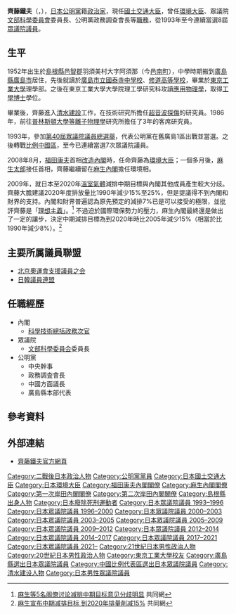 {{Infobox Officeholder
|name= 齊藤鐵夫
|original_name= {{lang|ja|斉藤 鉄夫}}
|image=Tetsuo Saitō.jpg
|imagesize         =
|smallimage        =
|caption           =
|order             = 
| office = {{JPN}}第24、25任[[國土交通大臣|國土交通大臣]]
| term_start = 2021年10月4日
| term_end = 
| primeminister = [[岸田文雄|岸田文雄]]
| predecessor = [[赤羽一嘉|赤羽一嘉]]
| successor = 
|office2            = {{JPN}}第11、12任[[環境大臣|環境大臣]]
|term_start2        = 2008年8月2日
|term_end2          = 2009年9月16日
|primeminister2     = [[福田康夫|福田康夫]]<br />[[麻生太郎|麻生太郎]]
|predecessor2       = [[鴨下一郎|鴨下一郎]]
|successor2         = [[小澤銳仁|小澤銳仁]]
| office3 = {{JPN}}[[眾議院_(日本)|眾議院]]議員
|term_start3  = 1993年7月18日
|term_end3   = 
|predecessor3 = [[河井克行|河井克行]]
|successor3  = 
|constituency3= {{Plainlist|
* {{link-ja|廣島縣第1區 (中選舉區)|広島県第1区 (中選挙区)|廣島縣第1區}}（1993-1996）
* [[比例中國區|比例中國區]]（1996-2021）
* [[廣島縣第3區|廣島縣第3區]]（2021年至今）}} 
|majority          =
|birth_date        = {{birth date and age|1952|2|5}}
|birth_place       = {{JPN}}[[島根縣|島根縣]][[邑智郡|邑智郡]]{{link-ja|羽須美村|羽須美村}}<br/>（現[[邑南町|邑南町]]）
|party             = （[[公明党|公明党]]→）<br />（公明新党→）<br />（[[新進党|新進党]]→）<br />（新党平和→）<br />[[公明黨|公明黨]]
|spouse            =
|alma_mater        = [[東京工業大學|東京工業大學]]理学部<br>東京工業大学研究院理工学科
|profession        = 科學研究員
|website           = [http://www.t-saito.com/ 眾議院議員 齊藤鐵夫]
}}
{{japanese|japanese=斉藤 鉄夫|kana=さいとう てつお|romaji=Saitō Tetsuo}}
'''齊藤鐵夫'''（{{jpn|j=斉藤 鉄夫|hg=さいとう てつお|rm=Saitō Tetsuo}}，{{bd|1952年|2月5日|||Saitō, Tetsuo}}），[[日本|日本]][[公明黨|公明黨]]籍[[政治家|政治家]]，現任[[國土交通大臣|國土交通大臣]]，曾任[[環境大臣|環境大臣]]、眾議院[[文部科學委員會|文部科學委員會]]委員長、公明黨政務調查會長等[[日本政府|職務]]，從1993年至今連續當選8屆[[眾議院_(日本)|眾議院議員]]。

==生平==
1952年出生於[[島根縣|島根縣]][[邑智郡|邑智郡]]羽須美村大字阿須那（今[[邑南町|邑南町]]），中學時期搬到[[廣島縣|廣島縣]][[廣島市|廣島市]]居住，先後就讀於[[廣島市立國泰寺中學校|廣島市立國泰寺中學校]]、[[修道高等學校|修道高等學校]]，畢業於[[東京工業大學|東京工業大學]]理學部。之後在東京工業大學大學院理工學研究科攻讀[[應用物理學|應用物理學]]，取得[[工學博士|工學博士]]學位。

畢業後，齊藤進入[[清水建設|清水建設]]工作，在技術研究所擔任[[超音波探傷|超音波探傷]]的研究員。1986年，前往[[普林斯頓大學|普林斯頓大學]][[等離子物理學|等離子物理學]]研究所擔任了3年的客席研究員。

1993年，參加[[第40屆日本眾議院議員總選舉|第40屆眾議院議員總選舉]]，代表公明黨在舊廣島1區出戰並當選。之後轉戰[[比例中國區|比例中國區]]，至今已連續當選7次眾議院議員。

2008年8月，[[福田康夫|福田康夫]]首相[[福田康夫內閣改造內閣|改造內閣]]時，任命齊藤為[[環境大臣|環境大臣]]；一個多月後，[[麻生太郎|麻生太郎]]接任首相，齊藤繼續留在[[麻生內閣|麻生內閣]]擔任環境相。

2009年，就日本至2020年[[溫室氣體|溫室氣體]]減排中期目標與內閣其他成員產生較大分歧。齊藤大膽建議2020年度排放量比1990年減少15%至25%，但是提議得不到內閣和財界的支持。內閣和財界普遍認為原先預定的減排7%已是可以接受的極限，並批評齊藤是「[[理想主義|理想主義]]」。<ref>[http://china.kyodo.co.jp/modules/fsStory/index.php?sel_lang=schinese&storyid=70570 麻生等5名阁僚讨论减排中期目标意见分歧明显] {{webarchive|url=https://web.archive.org/web/20100418203619/http://china.kyodo.co.jp/modules/fsStory/index.php?sel_lang=schinese |date=2010-04-18 }} 共同網</ref> 不過迫於國際環保勢力的壓力，麻生內閣最終還是做出了一定的讓步，決定中期減排目標為到2020年時比2005年減少15%（相當於比1990年減少8%）。<ref>[http://china.kyodo.co.jp/modules/fsStory/index.php?sel_lang=schinese&storyid=70754 麻生宣布中期减排目标 到2020年排量削减15%] {{webarchive|url=https://web.archive.org/web/20100418203619/http://china.kyodo.co.jp/modules/fsStory/index.php?sel_lang=schinese |date=2010-04-18 }} 共同網</ref>

== 主要所属議員聯盟 ==
* [[北京奧運會支援議員之会|北京奧運會支援議員之会]]
* [[日韓議員連盟|日韓議員連盟]]

== 任職經歷 ==
* 內閣
** [[文部科學省|科學技術]][[政務次官|總括政務次官]]
* 眾議院
** [[文部科學委員会|文部科學委員会]]委員長
* 公明黨
** 中央幹事
** 政務調査會長
** 中國方面議長
** 廣島縣本部代表

==參考資料==
{{reflist}}

==外部連結==
* [http://www.t-saito.com/ 齊藤鐵夫官方網頁]

{{start box}}
{{s-off}}
{{succession box 
| title  = {{Flagicon|日本}} [[環境大臣|環境大臣]]
| before = [[鴨下一郎|鴨下一郎]]
| years  = 第11、12代：2008年—2009年
| after  = [[小澤銳仁|小澤銳仁]]
}}
{{succession box 
| title  = {{Flagicon|日本}} [[国土交通大臣|国土交通大臣]]
| before = [[赤羽一嘉|赤羽一嘉]]
| years  = 第24代：2021年—
| after  = 现任
}}
{{end box}}
{{國土交通大臣}}
{{環境大臣}}
{{福田康夫內閣}}
{{麻生內閣}}
{{第一次岸田內閣}}
{{第二次岸田內閣}}
{{DEFAULTSORT:Saito Tetsuo}}
[[Category:二戰後日本政治人物|Category:二戰後日本政治人物]]
[[Category:公明黨黨員|Category:公明黨黨員]]
[[Category:日本國土交通大臣|Category:日本國土交通大臣]]
[[Category:日本環境大臣|Category:日本環境大臣]]
[[Category:福田康夫內閣閣僚|Category:福田康夫內閣閣僚]]
[[Category:麻生內閣閣僚|Category:麻生內閣閣僚]]
[[Category:第一次岸田內閣閣僚|Category:第一次岸田內閣閣僚]]
[[Category:第二次岸田內閣閣僚|Category:第二次岸田內閣閣僚]]
[[Category:島根縣出身人物|Category:島根縣出身人物]]
[[Category:日本廢除死刑運動者|Category:日本廢除死刑運動者]]
[[Category:日本眾議院議員_1993–1996|Category:日本眾議院議員 1993–1996]]
[[Category:日本眾議院議員_1996–2000|Category:日本眾議院議員 1996–2000]]
[[Category:日本眾議院議員_2000–2003|Category:日本眾議院議員 2000–2003]]
[[Category:日本眾議院議員_2003–2005|Category:日本眾議院議員 2003–2005]]
[[Category:日本眾議院議員_2005–2009|Category:日本眾議院議員 2005–2009]]
[[Category:日本眾議院議員_2009–2012|Category:日本眾議院議員 2009–2012]]
[[Category:日本眾議院議員_2012–2014|Category:日本眾議院議員 2012–2014]]
[[Category:日本眾議院議員_2014–2017|Category:日本眾議院議員 2014–2017]]
[[Category:日本眾議院議員_2017–2021|Category:日本眾議院議員 2017–2021]]
[[Category:日本眾議院議員_2021–|Category:日本眾議院議員 2021–]]
[[Category:21世紀日本男性政治人物|Category:21世紀日本男性政治人物]]
[[Category:20世紀日本男性政治人物|Category:20世紀日本男性政治人物]]
[[Category:東京工業大學校友|Category:東京工業大學校友]]
[[Category:廣島縣選出日本眾議院議員|Category:廣島縣選出日本眾議院議員]]
[[Category:中國比例代表區選出日本眾議院議員|Category:中國比例代表區選出日本眾議院議員]]
[[Category:清水建设人物|Category:清水建设人物]]
[[Category:日本男性眾議院議員|Category:日本男性眾議院議員]]
